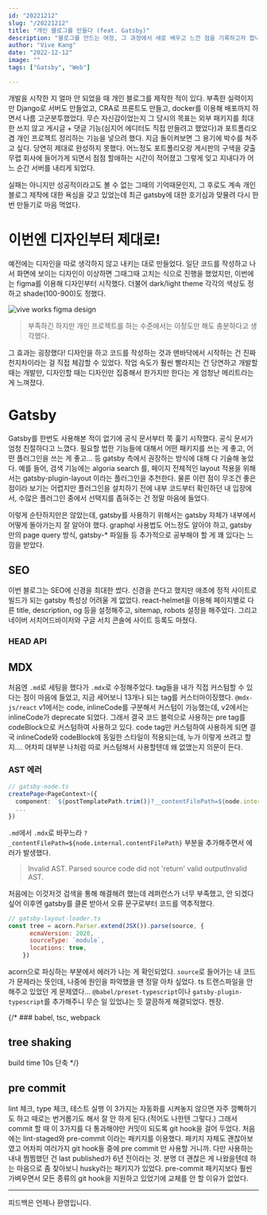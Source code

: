 ```yaml
---
id: "20221212"
slug: "/20221212"
title: "개인 블로그를 만들다 (feat. Gatsby)"
description: "블로그를 만드는 여정, 그 과정에서 새로 배우고 느낀 점을 기록하고자 합니다"
author: "Vive Kang"
date: "2022-12-12"
image: ""
tags: ["Gatsby", "Web"]

---
```


개발을 시작한 지 얼마 안 되었을 때 개인 블로그를 제작한 적이 있다. 부족한 실력이지만 Django로 서버도 만들었고, CRA로 프론트도 만들고, docker를 이용해 배포까지 하면서 나름 고군분투했었다. 무슨 자신감이었는지 그 당시의 목표는 외부 패키지를 최대한 쓰지 않고 게시글 + 댓글 기능(심지어 에디터도 직접 만들려고 했었다)과 포트폴리오 겸 개인 프로젝트 정리하는 기능을 넣으려 했다. 지금 돌이켜보면 그 용기에 박수를 쳐주고 싶다. 당연히 제대로 완성하지 못했다. 어느정도 포트폴리오랑 게시판의 구색을 갖출 무렵 회사에 들어가게 되면서 점점 할애하는 시간이 적어졌고 그렇게 잊고 지내다가 어느 순간 서버를 내리게 되었다.

실패는 아니지만 성공적이라고도 볼 수 없는 그때의 기억때문인지, 그 후로도 계속 개인 블로그 제작에 대한 욕심을 갖고 있었는데 최근 gatsby에 대한 호기심과 맞물려 다시 한번 만들기로 마음 먹었다.

# 이번엔 디자인부터 제대로!
예전에는 디자인을 따로 생각하지 않고 내키는 대로 만들었다. 일단 코드를 작성하고 나서 화면에 보이는 디자인이 이상하면 그때그때 고치는 식으로 진행을 했었지만, 이번에는 figma를 이용해 디자인부터 시작했다. 더불어 dark/light theme 각각의 색상도 정하고 shade(100-900)도 정했다.

![vive works figma design](../statics/images/site_design.jpeg)

> 부족하긴 하지만 개인 프로젝트를 하는 수준에서는 이정도만 해도 충분하다고 생각했다.

그 효과는 굉장했다! 디자인을 하고 코드를 작성하는 것과 맨바닥에서 시작하는 건 진짜 천지차이라는 걸 직접 체감할 수 있었다. 작업 속도가 훨씬 빨라지는 건 당연하고 개발할 때는 개발만, 디자인할 때는 디자인만 집중해서 한가지만 한다는 게 엄청난 메리트라는 게 느껴졌다. 

# Gatsby
Gatsby를 한번도 사용해본 적이 없기에 공식 문서부터 쭉 훑기 시작했다. 공식 문서가 엄청 친절하다고 느꼈다. 필요할 법한 기능들에 대해서 어떤 패키지를 쓰는 게 좋고, 어떤 플러그인을 쓰는 게 좋고... 등 gatsby 측에서 권장하는 방식에 대해 다 기술해 놓았다. 예를 들어, 검색 기능에는 algoria search 를, 페이지 전체적인 layout 적용을 위해서는 gatsby-plugin-layout 이라는 플러그인을 추천한다. 물론 이런 점이 무조건 좋은 점이라 보기는 어렵지만 플러그인을 설치하기 전에 내부 코드부터 확인하던 내 입장에서, 수많은 플러그인 중에서 선택지를 좁혀주는 건 정말 마음에 들었다.

이렇게 순탄하지만은 않았는데, gatsby를 사용하기 위해서는 gatsby 자체가 내부에서 어떻게 돌아가는지 잘 알아야 했다. graphql 사용법도 어느정도 알아야 하고, gatsby 만의 page query 방식, gatsby-* 파일들 등 추가적으로 공부해야 할 게 꽤 있다는 느낌을 받았다. 

## SEO
이번 블로그는 SEO에 신경을 최대한 썼다. 신경을 쓴다고 했지만 애초에 정적 사이트로 빌드가 되는 gatsby 특성상 어려울 게 없었다. react-helmet을 이용해 페이지별로 다른 title, description, og 등을 설정해주고, sitemap, robots 설정을 해주었다.
그리고 네이버 서치어드바이저와 구글 서치 콘솔에 사이트 등록도 마쳤다. 

### HEAD API


## MDX
처음엔 `.md`로 세팅을 했다가 `.mdx`로 수정해주었다. tag들을 내가 직접 커스텀할 수 있다는 점이 마음에 들었고, 지금 세어보니 13개나 되는 tag를 커스터마이징했다. `@mdx-js/react` v1에서는 code, inlineCode를 구분해서 커스텀이 가능했는데, v2에서는 inlineCode가 deprecate 되었다. 그래서 결국 코드 블럭으로 사용하는 pre tag를 codeBlock으로 커스텀하여 사용하고 있다. code tag만 커스텀하여 사용하게 되면 결국 inlineCode와 codeBlock에 동일한 스타일이 적용되는데, 누가 이렇게 쓰려고 할지.... 어차피 대부분 나처럼 따로 커스텀해서 사용할텐데 왜 없앴는지 의문이 든다.

### AST 에러
```ts
// gatsby-node.ts
createPage<PageContext>({
  component: `${postTemplatePath.trim()}?__contentFilePath=${node.internal.contentFilePath}`,
  ...
})
```

`.md`에서 `.mdx`로 바꾸느라 `?_contentFilePath=${node.internal.contentFilePath}` 부분을 추가해주면서 에러가 발생했다.

> Invalid AST. Parsed source code did not 'return' valid outputInvalid AST.

처음에는 이것저것 검색을 통해 해결해려 했는데 레퍼런스가 너무 부족했고, 안 되겠다 싶어 이후엔 gatsby를 클론 받아서 오류 문구로부터 코드를 역추적했다.
```js
// gatsby-layout-loader.ts
const tree = acorn.Parser.extend(JSX()).parse(source, {
      ecmaVersion: 2020,
      sourceType: `module`,
      locations: true,
    })
```

acorn으로 파싱하는 부분에서 에러가 나는 게 확인되었다. `source`로 들어가는 내 코드가 문제라는 뜻인데, 나중에 원인을 파악했을 땐 정말 아차 싶었다. ts 트랜스파일을 안 해주고 있었던 게 문제였다... `@babel/preset-typescript`이나 `gatsby-plugin-typescript`를 추가해주니 무슨 일 있었냐는 듯 깔끔하게 해결되었다. 젠장.

{/* ### babel, tsc, webpack
## tree shaking
build time 10s 단축 */}

## pre commit
lint 체크, type 체크, 테스트 실행 이 3가지는 자동화를 시켜놓지 않으면 자주 깜빡하기도 하고 때로는 번거롭기도 해서 잘 안 하게 된다.(적어도 나한텐 그렇다.) 그래서 commit 할 때 이 3가지를 다 통과해야만 커밋이 되도록 git hook을 걸어 두었다. 처음에는 lint-staged와 pre-commit 이라는 패키지를 이용했다. 패키지 자체도 괜찮아보였고 어차피 여러가지 git hook들 중에 pre commit 만 사용할 거니까. 다만 사용하는 내내 찜찜했던 건 last published가 6년 전이라는 것. 분명 더 괜찮은 게 나왔을텐데 하는 마음으로 좀 찾아보니 husky라는 패키지가 있었다. pre-commit 패키지보다 훨씬 가벼우면서 모든 종류의 git hook을 지원하고 있었기에 교체를 안 할 이유가 없었다.

---

피드백은 언제나 환영입니다.
